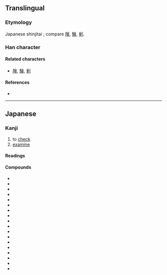 {{also|檢|检}}
{{character info}}
==Translingual==
{{Han simplified forms|檢|検|检}}

===Etymology===
Japanese shinjitai {{Han simp|檢|f=僉|t=㑒}}; compare [[険]], [[験]], [[剣]].

===Han character===
{{Han char|rn=75|rad=木|as=08|sn=12|four=|canj=DOMO,XDOMO|ids=⿰木㑒}}

====Related characters====
* [[険]], [[験]], [[剣]]

====References====
* {{Han ref|kx=0537.131|dkj=15065|hdz=21235.031|uh=691C|ud=26908}}

----

==Japanese==
{{ja-kanji forms|検|檢}}

===Kanji===
{{ja-kanji|grade=5|rs=木08|kyu=檢}}

# to [[check]]
# [[examine]]

====Readings====
{{ja-readings
|goon=けん
|kanon=けん
|kun=しら-べる
}}

====Compounds====
{{top3}}
* {{ja-r|検%案|けん%あん}}
* {{ja-r|検%印|けん%いん}}
* {{ja-r|検%疫|けん%えき}}
* {{ja-r|検%閲|けん%えつ}}
* {{ja-r|検%挙|けん%きょ}}
* {{ja-r|検%査|けん%さ}}
* {{ja-r|検%索|けん%さく}}
* {{ja-r|検%察|けん%さつ}}
* {{ja-r|検%札|けん%さつ}}
* {{ja-r|検%視|けん%し}}
* {{ja-r|検%死|けん%し}}
* {{ja-r|検%使|けん%し}}
* {{ja-r|検%事|けん%じ}}
* {{ja-r|検%証|けん%しょう}}
* {{ja-r|検%正|けん%しょう}}
* {{ja-r|検%定|けん%てい}}
* {{ja-r|検%討|けん%とう}}
* {{ja-r|検%品|けん%ぴん}}
{{bottom}}